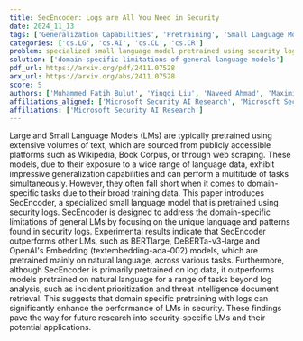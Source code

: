 ```yaml
---
title: SecEncoder: Logs are All You Need in Security
date: 2024_11_13
tags: ['Generalization Capabilities', 'Pretraining', 'Small Language Models', 'Large Language Models', 'Threat Intelligence Document Retrieval', 'Security Logs', 'Domain-Specific Tasks', 'Incident Prioritization']
categories: ['cs.LG', 'cs.AI', 'cs.CL', 'cs.CR']
problem: specialized small language model pretrained using security logs
solution: ['domain-specific limitations of general language models']
pdf_url: https://arxiv.org/pdf/2411.07528
arx_url: https://arxiv.org/abs/2411.07528
score: 5
authors: ['Muhammed Fatih Bulut', 'Yingqi Liu', 'Naveed Ahmad', 'Maximilian Turner', 'Sami Ait Ouahmane', 'Cameron Andrews', 'Lloyd Greenwald']
affiliations_aligned: ['Microsoft Security AI Research', 'Microsoft Security AI Research', 'Microsoft Security AI Research', 'Microsoft Security AI Research', 'Microsoft Security AI Research', 'Microsoft Security AI Research', 'Microsoft Security AI Research']
affiliations: ['Microsoft Security AI Research']
---
```



Large and Small Language Models (LMs) are typically pretrained using extensive volumes of text, which are sourced from publicly accessible platforms such as Wikipedia, Book Corpus, or through web scraping. These models, due to their exposure to a wide range of language data, exhibit impressive generalization capabilities and can perform a multitude of tasks simultaneously. However, they often fall short when it comes to domain-specific tasks due to their broad training data. This paper introduces SecEncoder, a specialized small language model that is pretrained using security logs. SecEncoder is designed to address the domain-specific limitations of general LMs by focusing on the unique language and patterns found in security logs. Experimental results indicate that SecEncoder outperforms other LMs, such as BERTlarge, DeBERTa-v3-large and OpenAI's Embedding (textembedding-ada-002) models, which are pretrained mainly on natural language, across various tasks. Furthermore, although SecEncoder is primarily pretrained on log data, it outperforms models pretrained on natural language for a range of tasks beyond log analysis, such as incident prioritization and threat intelligence document retrieval. This suggests that domain specific pretraining with logs can significantly enhance the performance of LMs in security. These findings pave the way for future research into security-specific LMs and their potential applications.